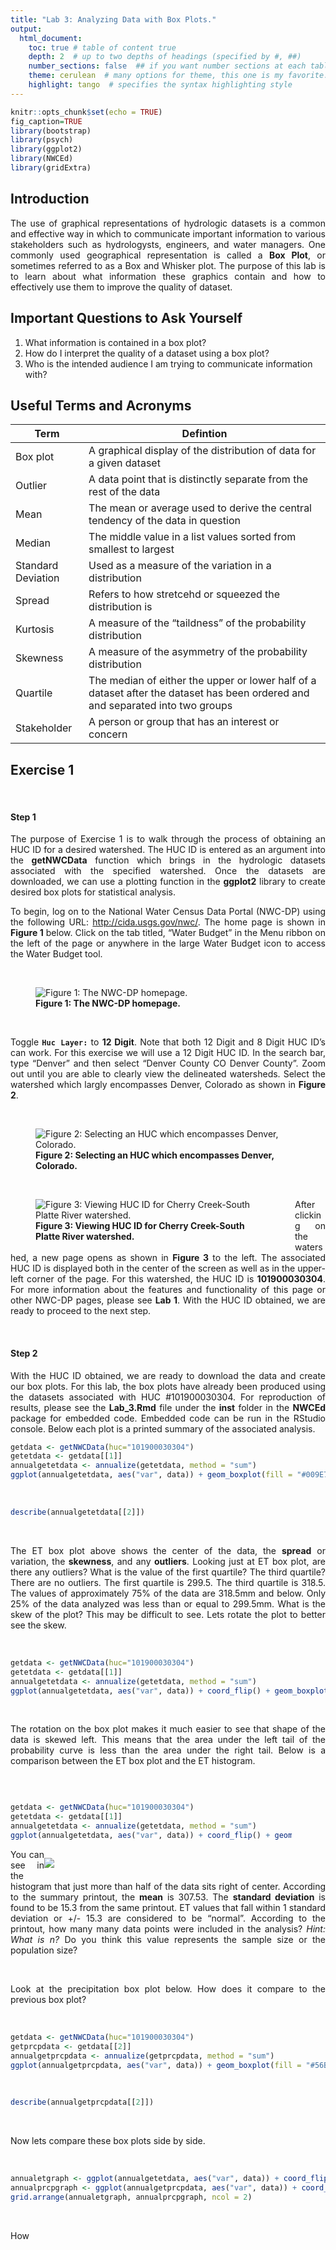 ```yaml
---
title: "Lab 3: Analyzing Data with Box Plots."
output: 
  html_document:
    toc: true # table of content true
    depth: 2  # up to two depths of headings (specified by #, ##)
    number_sections: false  ## if you want number sections at each table header
    theme: cerulean  # many options for theme, this one is my favorite.
    highlight: tango  # specifies the syntax highlighting style
---
```


```r
knitr::opts_chunk$set(echo = TRUE)
fig_caption=TRUE
library(bootstrap)
library(psych)
library(ggplot2)
library(NWCEd)
library(gridExtra)
```

## Introduction
<div style="text-align:justify">
The use of graphical representations of hydrologic datasets is a common and effective way in which to communicate important information to various stakeholders such as hydrologysts, engineers, and water managers.  One commonly used geographical representation is called a **Box Plot**, or sometimes referred to as a Box and Whisker plot.  The purpose of this lab is to learn about what information these graphics contain and how to effectively use them to improve the quality of dataset.
</div>

## Important Questions to Ask Yourself

1. What information is contained in a box plot?
2. How do I interpret the quality of a dataset using a box plot?
3. Who is the intended audience I am trying to communicate information with?

## Useful Terms and Acronyms

Term               | Defintion
----------------   | ---------------------------------------------------
Box plot           | A graphical display of the distribution of data for a given dataset
Outlier            | A data point that is distinctly separate from the rest of the data
Mean               | The mean or average used to derive the central tendency of the data in question
Median             | The middle value in a list values sorted from smallest to largest
Standard Deviation | Used as a measure of the variation in a distribution
Spread             | Refers to how stretcehd or squeezed the distribution is
Kurtosis           | A measure of the "taildness" of the probability distribution
Skewness           | A measure of the asymmetry of the probability distribution
Quartile           | The median of either the upper or lower half of a dataset after the dataset has been ordered and and separated into two groups
Stakeholder        | A person or group that has an interest or concern

## Exercise 1 

<br>

#### Step 1
<div style="text-align:justify">
The purpose of Exercise 1 is to walk through the process of obtaining an HUC ID for a desired watershed.  The HUC ID is entered as an argument into the **getNWCData** function which brings in the hydrologic datasets associated with the specified watershed.  Once the datasets are downloaded, we can use a plotting function in the **ggplot2** library to create desired box plots for statistical analysis.  

To begin, log on to the National Water Census Data Portal (NWC-DP) using the following URL: <http://cida.usgs.gov/nwc/>.  The home page is shown in **Figure 1** below.  Click on the tab titled, "Water Budget" in the Menu ribbon on the left of the page or anywhere in the large Water Budget icon to access the Water Budget tool.
</div>
<br>

![**Figure 1: The NWC-DP homepage.**](/Research/RStudioProject/NWCEd/inst/Lab3_NWC-DP_Images/Figure1.jpg)

<br>
<div style="text-align:justify">
Toggle **`Huc Layer:`** to **12 Digit**.  Note that both 12 Digit and 8 Digit HUC ID's can work.  For this exercise we will use a 12 Digit HUC ID.  In the search bar, type "Denver" and then select "Denver County CO Denver County".  Zoom out until you are able to clearly view the delineated watersheds.  Select the watershed which largly encompasses Denver, Colorado as shown in **Figure 2**.   
</div>
<br>

![**Figure 2: Selecting an HUC which encompasses Denver, Colorado.**](/Research/RStudioProject/NWCEd/inst/Lab3_NWC-DP_Images/Figure2.jpg)

<br>
<div style= "width: 450px; height= 300px;PADDING-RIGHT: 5px; float: left">![**Figure 3: Viewing  HUC ID for Cherry Creek-South Platte River watershed.**](/Research/RStudioProject/NWCEd/inst/Lab3_NWC-DP_Images/Figure3.jpg)
</div>
<div style="text-align:justify">
After clicking on the watershed, a new page opens as shown in **Figure 3** to the left.  The associated HUC ID is displayed both in the center of the screen as well as in the upper-left corner of the page.  For this watershed, the HUC ID is **101900030304**.  For more information about the features and functionality of this page or other NWC-DP pages, please see **Lab 1**.  With the HUC ID obtained, we are ready to proceed to the next step.
</div>

<br>
<div style="text-align:justify; clear: left">
 
#### Step 2
<div style="text-align:justify">
With the HUC ID obtained, we are ready to download the data and create our box plots.  For this lab, the box plots have already been produced using the datasets associated with HUC #101900030304.  For reproduction of results, please see the **Lab_3.Rmd** file under the **inst** folder in the **NWCEd** package for embedded code.  Embedded code can be run in the RStudio console.  Below each plot is a printed summary of the associated analysis.


```r
getdata <- getNWCData(huc="101900030304")
getetdata <- getdata[[1]]
annualgetetdata <- annualize(getetdata, method = "sum")
ggplot(annualgetetdata, aes("var", data)) + geom_boxplot(fill = "#009E73", color = "black", outlier.colour = "red", outlier.shape = 16, outlier.size = 2) + xlab("") + ylab("ET (mm per year)") + scale_x_discrete(breaks = NULL) + ggtitle("ET for HUC 101900030304")
```

<br>

```r
describe(annualgetetdata[[2]])
```

<br>

<div style="text-align:justify">
The ET box plot above shows the center of the data, the **spread** or variation, the **skewness**, and any **outliers**.  Looking just at ET box plot, are there any outliers?  What is the value of the first quartile?  The third quartile?  There are no outliers.  The first quartile is 299.5. The third quartile is 318.5.  The values of approximately 75% of the data are 318.5mm and below.  Only 25% of the data analyzed was less than or equal to 299.5mm.  What is the skew of the plot?  This may be difficult to see.  Lets rotate the plot to better see the skew.

<br>

```r
getdata <- getNWCData(huc="101900030304")
getetdata <- getdata[[1]]
annualgetetdata <- annualize(getetdata, method = "sum")
ggplot(annualgetetdata, aes("var", data)) + coord_flip() + geom_boxplot(fill = "#009E73", color = "black", outlier.colour = "red", outlier.shape = 16, outlier.size = 2) + xlab("") + ylab("ET (mm per year)") + scale_x_discrete(breaks = NULL) + ggtitle("ET for HUC 101900030304")
```

<br>

The rotation on the box plot makes it much easier to see that shape of the data is skewed left.  This means that the area under the left tail of the probability curve is less than the area under the right tail.  Below is a comparison between the ET box plot and the ET histogram.

<br>

<div style= "width: 450px; height= 300px; float: left">
```r
getdata <- getNWCData(huc="101900030304")
getetdata <- getdata[[1]]
annualgetetdata <- annualize(getetdata, method = "sum")
ggplot(annualgetetdata, aes("var", data)) + coord_flip() + geom_boxplot(fill = "#009E73", color = "black", outlier.colour = "red", outlier.shape = 16, outlier.size = 2) + xlab("") + ylab("ET (mm per year)") + scale_x_discrete(breaks = NULL) + ggtitle("ET for HUC 101900030304")
```
</div><div style= "width: 450px; height= 300px; float: right">
![](/Research/RStudioProject/NWCEd/inst/Lab3_NWC-DP_Images/Figure4.jpg)
</div>

<br>
<div style="text-align:justify; clear: left">
You can see in the histogram that just more than half of the data sits right of center.  According to the summary printout, the **mean** is 307.53.  The **standard deviation** is found to be 15.3 from the same printout.  ET values that fall within 1 standard deviation or +/- 15.3 are considered to be "normal".  According to the printout, how many many data points were included in the analysis?  _Hint: What is n?_  Do you think this value represents the sample size or the population size?
</div>

<br>

Look at the precipitation box plot below.  How does it compare to the previous box plot?

<br>
```r
getdata <- getNWCData(huc="101900030304")
getprcpdata <- getdata[[2]]
annualgetprcpdata <- annualize(getprcpdata, method = "sum")
ggplot(annualgetprcpdata, aes("var", data)) + geom_boxplot(fill = "#56B4E9", color = "black", outlier.colour = "red", outlier.shape = 19, outlier.size = 2) + xlab("") + ylab("Precipitation (mm per year)") + scale_x_discrete(breaks = NULL) + ggtitle("Precipitation for HUC 101900030304")
```

<br>

```r
describe(annualgetprcpdata[[2]])
```

<br>

<div style="text-align:justify">
Now lets compare these box plots side by side.

<br>

```r
annualetgraph <- ggplot(annualgetetdata, aes("var", data)) + coord_flip() + geom_boxplot(fill = "#009E73", color = "black", outlier.colour = "red", outlier.shape = 16, outlier.size = 2) + xlab("") + ylab("ET (mm per year)") + scale_x_discrete(breaks = NULL) + ggtitle("ET for HUC 101900030304")
annualprcpgraph <- ggplot(annualgetprcpdata, aes("var", data)) + coord_flip() + geom_boxplot(fill = "#56B4E9", color = "black", outlier.colour = "red", outlier.shape = 19, outlier.size = 2) + xlab("") + ylab("Precipitation (mm per year)") + scale_x_discrete(breaks = NULL) + ggtitle("Precipitation for HUC 101900030304")
grid.arrange(annualetgraph, annualprcpgraph, ncol = 2)
```

<br>

How 
